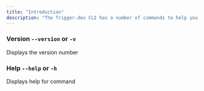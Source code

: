 ```yaml
---
title: "Introduction"
description: "The Trigger.dev CLI has a number of commands to help you develop locally and deploy your tasks."
---
```


### Version `--version` or `-v`

Displays the version number
       
### Help `--help` or `-h`

Displays help for command

